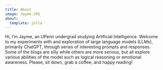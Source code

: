 ```yaml
---
title: About
image: Jayme.JPG
about:
  template: jolla
---
```


Hi, I'm Jayme, an UPenn undergrad studying Artificial Intelligence. Welcome to my experiments with and exploration of large language models (LLMs), primarily ChatGPT, through series of interesting prompts and responses. Some of the blogs are silly while others are more serious, but all explore various abilities of the model such as logical reasoning or emotional awareness. Please, sit down, grab a coffee, and happy reading! 
